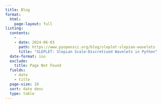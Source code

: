 ```yaml
---
title: Blog
format:
  html:
    page-layout: full
listing:
  contents:
    - .
    - date: 2024-06-03
      path: https://www.pyopensci.org/blog/sleplet-slepian-wavelets
      title: "SLEPLET: Slepian Scale-Discretised Wavelets in Python"
  date-format: iso
  exclude:
    title: Page Not Found
  fields:
    - date
    - title
  page-size: 10
  sort: date desc
  type: table
---
```

